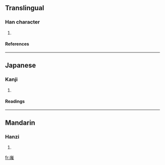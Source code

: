 ==Translingual==
===Han character===
{{Han char|rn=46|rad=山|as=11|sn=14|four=2261<sub>4</sub>|canj=山口人土 (UROG)}}
# {{defn|Han|sort=山11}}
====References====
{{Han ref|kx=0319.040|dkj=08430|dj=0619.140|hdz=10794.090|uh=5D89|ud=23945|bh=E1AB|bd=57771}}
----
==Japanese==
===Kanji===
{{ja-kanji|grade=|rs=山11}}
# {{defn|Japanese}} 
====Readings====
{{ja-readings|on=[[すい]] (sui), [[し]] (shi)|kun=}}
----
==Mandarin==
===Hanzi===
{{cmn-hanzi|pin=[[zūi]] (zui1)|wg=tsui<sup>1</sup>}}
# {{defn|Mandarin}}

[[fr:嶉]]